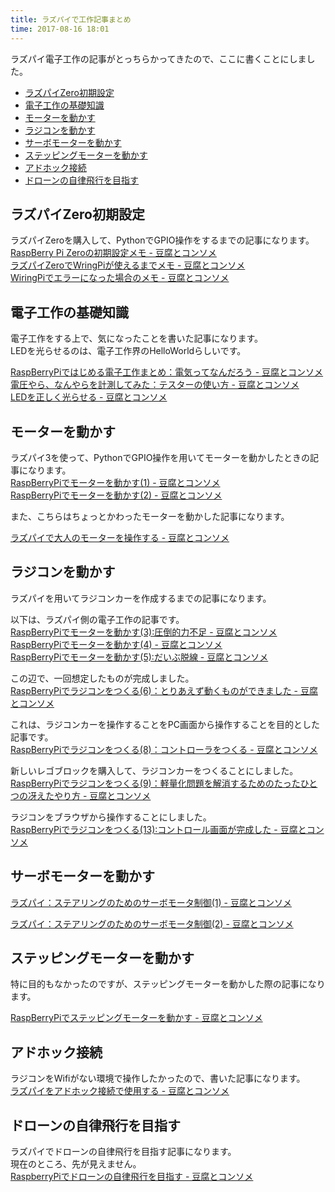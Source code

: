 ```yaml
---
title: ラズパイで工作記事まとめ
time: 2017-08-16 18:01
---
```


ラズパイ電子工作の記事がとっちらかってきたので、ここに書くことにしました。

- [ラズパイZero初期設定](#%E3%83%A9%E3%82%BA%E3%83%91%E3%82%A4Zero%E5%88%9D%E6%9C%9F%E8%A8%AD%E5%AE%9A)
- [電子工作の基礎知識](#%E9%9B%BB%E5%AD%90%E5%B7%A5%E4%BD%9C%E3%81%AE%E5%9F%BA%E7%A4%8E%E7%9F%A5%E8%AD%98)
- [モーターを動かす](#%E3%83%A2%E3%83%BC%E3%82%BF%E3%83%BC%E3%82%92%E5%8B%95%E3%81%8B%E3%81%99)
- [ラジコンを動かす](#%E3%83%A9%E3%82%B8%E3%82%B3%E3%83%B3%E3%82%92%E5%8B%95%E3%81%8B%E3%81%99)
- [サーボモーターを動かす](#%E3%82%B5%E3%83%BC%E3%83%9C%E3%83%A2%E3%83%BC%E3%82%BF%E3%83%BC%E3%82%92%E5%8B%95%E3%81%8B%E3%81%99)
- [ステッピングモーターを動かす](#%E3%82%B9%E3%83%86%E3%83%83%E3%83%94%E3%83%B3%E3%82%B0%E3%83%A2%E3%83%BC%E3%82%BF%E3%83%BC%E3%82%92%E5%8B%95%E3%81%8B%E3%81%99)
- [アドホック接続](#%E3%82%A2%E3%83%89%E3%83%9B%E3%83%83%E3%82%AF%E6%8E%A5%E7%B6%9A)
- [ドローンの自律飛行を目指す](#%E3%83%89%E3%83%AD%E3%83%BC%E3%83%B3%E3%81%AE%E8%87%AA%E5%BE%8B%E9%A3%9B%E8%A1%8C%E3%82%92%E7%9B%AE%E6%8C%87%E3%81%99)

## ラズパイZero初期設定

ラズパイZeroを購入して、PythonでGPIO操作をするまでの記事になります。  
[RaspBerry Pi Zeroの初期設定メモ - 豆腐とコンソメ](http://www.tohuandkonsome.site/entry/2017/04/29/223718)  
[ラズパイZeroでWringPiが使えるまでメモ - 豆腐とコンソメ](http://www.tohuandkonsome.site/entry/2017/04/30/163148)  
[WiringPiでエラーになった場合のメモ - 豆腐とコンソメ](http://www.tohuandkonsome.site/entry/2017/05/01/234002)

## 電子工作の基礎知識

電子工作をする上で、気になったことを書いた記事になります。  
LEDを光らせるのは、電子工作界のHelloWorldらしいです。

[RaspBerryPiではじめる電子工作まとめ：電気ってなんだろう - 豆腐とコンソメ](http://www.tohuandkonsome.site/entry/2017/04/09/175421)  
[電圧やら、なんやらを計測してみた：テスターの使い方 - 豆腐とコンソメ](http://www.tohuandkonsome.site/entry/2017/04/10/225420)  
[LEDを正しく光らせる - 豆腐とコンソメ](http://www.tohuandkonsome.site/entry/2017/04/13/213238)

## モーターを動かす

ラズパイ3を使って、PythonでGPIO操作を用いてモーターを動かしたときの記事になります。  
[RaspBerryPiでモーターを動かす(1) - 豆腐とコンソメ](http://www.tohuandkonsome.site/entry/2017/03/05/200409)  
[RaspBerryPiでモーターを動かす(2) - 豆腐とコンソメ](http://www.tohuandkonsome.site/entry/2017/03/06/223721)

また、こちらはちょっとかわったモーターを動かした記事になります。

[ラズパイで大人のモーターを操作する - 豆腐とコンソメ](http://www.tohuandkonsome.site/entry/2017/09/28/222322)

## ラジコンを動かす

ラズパイを用いてラジコンカーを作成するまでの記事になります。

以下は、ラズパイ側の電子工作の記事です。  
[RaspBerryPiでモーターを動かす(3):圧倒的力不足 - 豆腐とコンソメ](http://www.tohuandkonsome.site/entry/2017/03/11/001512)  
[RaspBerryPiでモーターを動かす(4) - 豆腐とコンソメ](http://www.tohuandkonsome.site/entry/2017/04/02/174735)  
[RaspBerryPiでモーターを動かす(5):だいぶ脱線 - 豆腐とコンソメ](http://www.tohuandkonsome.site/entry/2017/04/04/220012)

この辺で、一回想定したものが完成しました。  
[RaspBerryPiでラジコンをつくる(6)：とりあえず動くものができました - 豆腐とコンソメ](http://www.tohuandkonsome.site/entry/2017/05/06/210309)

これは、ラジコンカーを操作することをPC画面から操作することを目的とした記事です。  
[RaspBerryPiでラジコンをつくる(8)：コントローラをつくる - 豆腐とコンソメ](http://www.tohuandkonsome.site/entry/2017/05/16/215317)

新しいレゴブロックを購入して、ラジコンカーをつくることにしました。  
[RaspBerryPiでラジコンをつくる(9)：軽量化問題を解消するためのたったひとつの冴えたやり方 - 豆腐とコンソメ](http://www.tohuandkonsome.site/entry/2017/06/20/103846)

ラジコンをブラウザから操作することにしました。  
[RaspBerryPiでラジコンをつくる(13):コントロール画面が完成した - 豆腐とコンソメ](http://www.tohuandkonsome.site/entry/2017/08/09/095603)

## サーボモーターを動かす

[ラズパイ：ステアリングのためのサーボモータ制御(1) - 豆腐とコンソメ](http://www.tohuandkonsome.site/entry/2017/08/24/101259)

[ラズパイ：ステアリングのためのサーボモータ制御(2) - 豆腐とコンソメ](http://www.tohuandkonsome.site/entry/2017/08/31/164511)

## ステッピングモーターを動かす

特に目的もなかったのですが、ステッピングモーターを動かした際の記事になります。

[RaspBerryPiでステッピングモーターを動かす - 豆腐とコンソメ](http://www.tohuandkonsome.site/entry/2017/04/16/150728)

## アドホック接続

ラジコンをWifiがない環境で操作したかったので、書いた記事になります。  
[ラズパイをアドホック接続で使用する - 豆腐とコンソメ](http://www.tohuandkonsome.site/entry/2017/05/05/202821)

## ドローンの自律飛行を目指す

ラズパイでドローンの自律飛行を目指す記事になります。  
現在のところ、先が見えません。  
[RaspberryPiでドローンの自律飛行を目指す - 豆腐とコンソメ](http://www.tohuandkonsome.site/entry/2017/09/18/224357)
